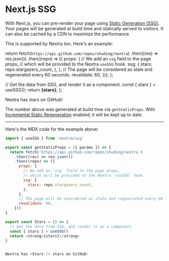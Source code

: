 # Next.js SSG

With Next.js, you can pre-render your page using [Static Generation (SSG)](https://nextjs.org/docs/basic-features/pages#static-generation-recommended). Your pages will be generated at build time and statically served to visitors. It can also be cached by a CDN to maximize the performance.

This is supported by Nextra too. Here's an example:


  return fetch(`https://api.github.com/repos/shuding/nextra`)
    .then((res) => res.json())
    .then((repo) => ({
      props: {
        // We add an `ssg` field to the page props,
        // which will be provided to the Nextra `useSSG` hook.
        ssg: {
          stars: repo.stargazers_count,
        },
      },
      // The page will be considered as stale and regenerated every 60 seconds.
      revalidate: 60,
    }));
};

  // Get the data from SSG, and render it as a component.
  const { stars } = useSSG();
  return <strong>{stars}</strong>;
};

<div className="p-4 border border-gray-200 dark:border-gray-900 rounded mt-6">
  Nextra has <Stars /> stars on GitHub!
</div>

The number above was generated at build time via `getStaticProps`. With [Incremental Static Regeneration](https://nextjs.org/docs/basic-features/data-fetching#incremental-static-regeneration) enabled, it will be kept up to date.

---

Here's the MDX code for the example above:

```js
import { useSSG } from 'nextra/ssg'

export const getStaticProps = ({ params }) => {
  return fetch(`https://api.github.com/repos/shuding/nextra`)
    .then((res) => res.json())
    .then((repo) => ({
      props: {
        // We add an `ssg` field to the page props,
        // which will be provided to the Nextra `useSSG` hook.
        ssg: {
          stars: repo.stargazers_count,
        },
      },
      // The page will be considered as stale and regenerated every 60 seconds.
      revalidate: 60,
    }))
}

export const Stars = () => {
  // Get the data from SSG, and render it as a component.
  const { stars } = useSSG()
  return <strong>{stars}</strong>
}


Nextra has <Stars /> stars on GitHub!
```
